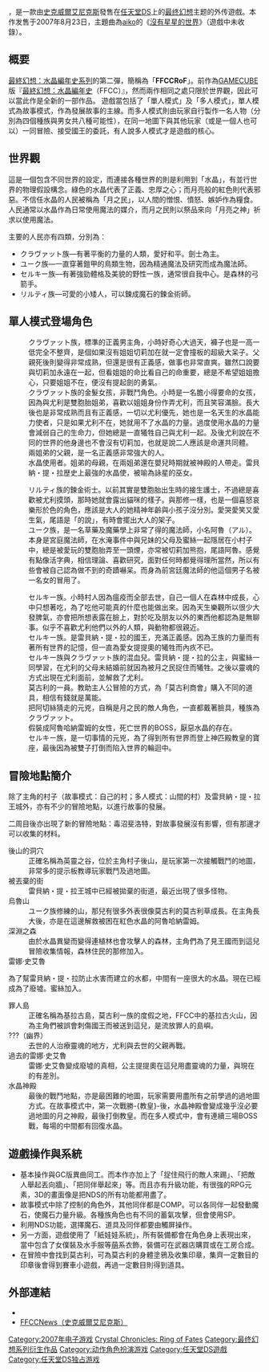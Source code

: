 {{noteTA
| G1=Games
| G2=Square Enix
}}
{{Infobox VG
| title = 最终幻想水晶编年史 命運之輪
| image = File:FFCCROF-cover.jpg
| caption =  游戏日版封面
| developer =[[史克威爾艾尼克斯|史克威爾艾尼克斯]]
| publisher =史克威爾艾尼克斯
| designer = 
| engine =
| released = {{Vgrelease|JP|2007年8月23日|NA|2008年3月11日|EU|2008年3月21日}}
| genre = [[动作角色扮演游戏|动作角色扮演]]
| modes = [[单人游戏|单人]]<br>[[多人游戏|多人]]2～4人
| platforms = [[任天堂DS|任天堂DS]]
}}
{{vgname|最終幻想水晶編年史 命運之輪|ja=ファイナルファンタジー・クリスタルクロニクル リング・オブ・フェイト|en=Final Fantasy  Crystal Chronicles: Ring of Fates}}，是一款由[[史克威爾艾尼克斯|史克威爾艾尼克斯]]發售在[[任天堂DS|任天堂DS]]上的[[最终幻想|最终幻想]]主题的外传遊戲。本作发售于2007年8月23日，主題曲為[[aiko|aiko]]的《[[沒有星星的世界/側臉|沒有星星的世界]]》（遊戲中未收錄）。

==概要==
[[最終幻想：水晶編年史系列|最終幻想：水晶編年史系列]]的第二彈，簡稱為「'''FFCCRoF'''」。前作為[[GAMECUBE|GAMECUBE]]版『[[最終幻想：水晶編年史|最終幻想：水晶編年史]]（FFCC）』，然而兩作相同之處只限於世界觀，因此可以當此作是全新的一部作品。
遊戲當包括了「單人模式」及「多人模式」，單人模式為故事模式，作為發展故事的主線。而多人模式則由玩家自行製作一名人物（分別為四個種族與男女共八種可能性），在同一地圖下與其他玩家（或是一個人也可以）一同冒險、接受國王的委託，有人說多人模式才是遊戲的核心。

==世界觀==
這是一個包含不同世界的設定，而連接各種世界的則是利用到「水晶」，有並行世界的物理假設構念。綠色的水晶代表了正義、忠厚之心；而月亮般的紅色則代表邪惡。不信任水晶的人民被稱為「月之民」，以人間的憎恨、憤怒、嫉妒作為糧食。人民通常以水晶作為日常使用魔法的媒介，而月之民則以祭品來向「月亮之神」祈求以使用魔法。

主要的人民亦有四類，分別為：
*クラヴァット族—有著平衡的力量的人類，愛好和平。劍士為主。
*ユーク族—一直穿著鎧甲的鳥類生物，因為精通魔法及研究而成為魔法師。
*セルキー族—有著強勁體格及美貌的野性一族，通常很自我中心。是森林的弓箭手。
*リルティ族—可愛的小矮人，可以鍊成魔石的鍊金術師。

== 單人模式登場角色==
; {{nihongo|尤利|ユーリィ||聲：[[比嘉久美子|比嘉久美子]]}}
:クラヴァット族，標準的正義男主角，小時好奇心大過天，褲子也是一高一低完全不整齊，是個如果沒有姐姐切莉加在就一定會撞板的超級大呆子。父親死後則變得非常成熟，但還是很有正義感，做事也非常直爽。雖然口說要與切莉加永遠在一起，但看姐姐的命比看自己的命重要，總是不希望姐姐擔心，只要姐姐不在，便沒有提起劍的勇氣。
; {{nihongo|切莉加|チェリンカ||聲：[[黑河奈美|黑河奈美]]}}
:クラヴァット族的金髮女孩，非戰鬥角色。小時是一名膽小得要命的女孩，因為與尤利是雙胞胎姐弟，喜歡以姐姐身份作弄尤利，而且笑容滿臉。長大後也是非常成熟而且有正義感，一切以尤利優先，她也是一名天生的水晶能力使者，只是如果尤利不在，她就用不了水晶的力量。過度使用水晶的力量會減弱自己的生命力，但她總是一直犧牲自己與尤利一起。及後尤利說在不同的世界的他身邊也不會沒有切莉加，也就是說二人應該是命運共同體。
; {{nihongo|拉特貝|ラトフ||聲：[[高瀨右光|高瀨右光]]}}
:兩姐弟的父親，是一名正義感非常強大的人。
; {{nihongo|艾潔絲|アーチェス||聲：[[小林さやか|小林さやか]]}}
:水晶使用者。姐弟的母親，在兩姐弟還在嬰兒時期就被神殿的人帶走。雷貝納・提・拉歴史上最強的水晶使，被喻為詠星的巫女。

; {{nihongo|蜜絲|ミース||聲：[[和田みちる|和田みちる]]}}
:リルティ族的鍊金術士。以前其實是雙胞胎出生時的接生護士，不過總是喜歡被尤利摸頭，那時她就會露出貓咪的樣子。與那修一樣，也是一個喜怒哀樂形於色的角色，應該是大人的她精神年齡與小孩子沒分別。愛哭愛笑又愛生氣，尾語是「的說」，有時會擺出大人的架子。
; {{nihongo|阿魯哈納雷姆|アルハナーレム||聲：[[園部啓一|園部啓一]]}}
:ユーク族，是一名草藥及魔藥學上非常了得的魔法師，小名阿魯（アル）。本身是宮庭魔法師，在水淹事件中與兄妹的父母及蜜絲一起隱居在小村子中，總是被愛玩的雙胞胎弄至一頭煙，亦常被切莉加熊抱，尾語阿魯。感覺有點像活字典，相信理論、喜歡研究，面對任何時都覺得理所當然，所以有些會被自己認為做不到的奇蹟嚇呆。而身為前宮廷魔法師的他這個男子名被一名女的冒用了。

; {{nihongo|那修|ナッシュ||聲：[[日野未步|日野未步]]}}
:セルキー族。小時村人因為瘟疫而全部去世，自己一個人在森林中成長，心中只想著吃，為了吃他可能真的什麼也能做出來。因為天生樂觀所以很少大發脾氣，亦會把所想表露在臉上，對於吃及朋友以外的東西他都認為是無聊事。似乎不喜歡尤利他們以外的人類，與動物都很親近。
; {{nihongo|古魯加國王|コルカ王||聲：[[相澤正輝|相澤正輝]]}}
:セルキー族。是雷貝納・提・拉的國王，充滿正義感。因為王族的力量而有著所有世界的記憶，但一直為愛女提提奧的犧牲而內疚不已。
; {{nihongo|提提奧公主|テテオ王女||聲：[[小櫻悅子|小櫻悅子]]}}
:セルキー族與クラヴァット族的混血兒。雷貝納・提・拉的公主，與蜜絲一同學習，在尤利的父母未結婚前就因為被月之民捉住而犧牲。之後以靈魂的方式出現在尤利面前，並解救了尤利。
; {{nihongo|殊提魯史基|スティルツキン}}
:莫古利的一員。教助主人公冒險的方式，為「莫古利商會」購入不同的道具，相信有錢就是萬能。
; {{nihongo|古‧積斯貝魯|クー・チャスペル||聲：[[真殿光昭|真殿光昭]]}}
:把阿切絲猜走的元兇，自稱是月之民的敵人角色，一直都戴著臉具，種族為クラヴァット。
; {{nihongo|利茲|リッチ||聲：[[杉山滋美|杉山滋美]]}}
:假裝成阿魯哈納雷姆的女性，死亡世界的BOSS，厭惡水晶的存在。
; {{nihongo|加魯迪斯教皇|教皇ガルデス||聲：[[飯塚昭三|飯塚昭三]]}}
:セルキー族，是一切事情的元兇，為了得到所有世界而登上神匹殿教皇的寶座，最後因為被雙子打倒而陷入世界的輪迴中。

==冒險地點簡介==
除了主角的村子（故事模式：自己的村；多人模式：山間的村）及雷貝納・提・拉王城外，亦有不少的冒險地點，以進行故事的發展。

二周目後亦出現了新的冒險地點：毒沼斐洛特，對故事發展沒有影響，但有那邊才可以收集的材料。

; 後山的洞穴
:正確名稱為英靈之谷，位於主角村子後山，是玩家第一次接觸戰鬥的地圖，非常多的提示板教導玩家戰鬥及過地圖。
; 被丟棄的街
:雷貝納・提・拉王城中已經被拋棄的街道，最近出現了很多怪物。
; 烏魯山
:ユーク族修練的山，那兒有很多外表很像莫古利的莫古利草成長。在主角長大後，亦是在這邊解救被困在紅色水晶的阿魯哈納雷姆。
; 深淵之森
:由於水晶異變而變得連植林也會攻擊人的森林，主角們為了見王國而到這兒冒險收集情報，森林住民的那修加入。
; 雷娜·史艾魯
為了幫雷貝納・提・拉防止水害而建立的水都，中間有一座很大的水晶。現在已經成為了廢墟。蜜絲加入。
; 罪人島
:正確名稱為基拉古島，莫古利一族的度假之地，FFCC中的基拉古火山，因為主角們被誤會刺傷國王而被送到這兒，是流放罪人的島嶼。
; ???（幽界）
:去世的人治療靈魂的地方，尤利與去世的父親再戰。
; 過去的雷娜·史艾魯
:雷娜·史艾魯變成廢墟的真相，公主提提奧在這兒用盡靈魂的力量，與現在的有差別。
; 水晶神殿
:最後的戰鬥地點，亦是最困難的地圖，玩家需要用盡所有之前學過的過地圖方式。在故事模式中，第一次戰勝-{教皇}-後，水晶神殿會變成幾乎沒必要過地圖的月之神殿，最後打倒教皇。而在多人模式中，會有連續三場BOSS戰，每場的中間都有回復水晶。

==遊戲操作與系統==
*基本操作與GC版異曲同工。而本作亦加上了「捉住飛行的敵人來踢」、「把敵人舉起丟向牆」、「把同伴舉起來」等。而且亦有升級功能，有很強的RPG元素，3D的畫面像是把NDS的所有功能都用盡了。
*故事模式中除了控制的角色外，其他同伴都是COMP。可以各同伴一起發動魔石，使魔石力量升級。各種族角色也有不同的蓄氣攻擊，但會使用SP。
*利用NDS功能，選擇魔石、道具及同伴都要由觸屏操作。
*另一方面，遊戲使用了「紙娃娃系統」，所有裝備都會在角色身上表現出來，當中包含了女僕裝及水手服等[[萌|萌]]系衣飾，裝備可在武器店購買或在工房合成。
*在冒險中會找到莫古利，可為莫古利的身體塗鴉及收集印章，集齊一定數目的印章後會得到賽車小遊戲，再過一定數目則得到道具。

==外部連結==
{{Portal box|最终幻想系列}}

*{{Official|http://www.square-enix.co.jp/ffcc/rof/}}{{ja}}
*[http://na.square-enix.com/ffccnews/ FFCCNews（史克威爾艾尼克斯）] {{Wayback|url=http://na.square-enix.com/ffccnews/ |date=20130514060741 }}

{{最終幻想系列|FF=FFCC}}

{{DEFAULTSORT:Final Fantasy Crystal Chronicles, Ring of Fates}}
[[Category:2007年电子游戏|Category:2007年电子游戏]]
[[Category:最终幻想系列电子游戏|Crystal Chronicles: Ring of Fates]]
[[Category:最终幻想系列衍生作品|Category:最终幻想系列衍生作品]]
[[Category:动作角色扮演游戏|Category:动作角色扮演游戏]]
[[Category:任天堂DS遊戲|Category:任天堂DS遊戲]]
[[Category:任天堂DS独占游戏|Category:任天堂DS独占游戏]]